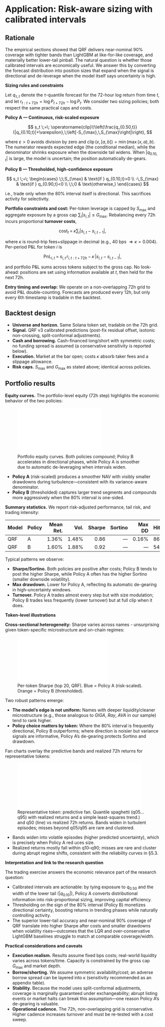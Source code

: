 # Application: Risk-aware sizing with calibrated intervals

## Rationale

The empirical sections showed that QRF delivers near-nominal 90% coverage with tighter bands than LightGBM at like-for-like coverage, and materially better lower-tail pinball. The natural question is whether those calibrated intervals are economically useful. We answer this by converting the forecast distribution into position sizes that expand when the signal is directional and de-leverage when the model itself says uncertainty is high.

**Sizing rules and constraints**

Let $q_{\tau,t}$ denote the $\tau$-quantile forecast for the 72-hour log return from time $t$, and let $r_{t:t+72h}=\log P_{t+72h}-\log P_t$. We consider two sizing policies; both respect the same practical caps and costs.

**Policy A — Continuous, risk-scaled exposure**

$$
s_t \;=\; \operatorname{clip}\!\left(\frac{q_{0.50,t}}{|q_{0.10,t}|+\varepsilon},\;\left[-S_{\max},\,S_{\max}\right]\right),
$$

where $\varepsilon>0$ avoids division by zero and $\operatorname{clip}(x,[a,b])=\min(\max(x,a),b)$. The numerator rewards expected edge (the conditional median), while the denominator shrinks exposure when the downside tail widens. When $|q_{0.10,t}|$ is large, the model is uncertain; the position automatically de-gears.

**Policy B — Thresholded, high-confidence exposure**

$$
s_t \;=\;
\begin{cases}
\;\;S_{\max} & \text{if } q_{0.10,t}>0 \\
-\,S_{\max}  & \text{if } q_{0.90,t}<0 \\
\;\;0        & \text{otherwise,}
\end{cases}
$$

i.e., trade only when the 80% interval itself is directional. This sacrifices activity for selectivity.

**Portfolio constraints and cost:** Per-token leverage is capped by $S_{\max}$ and aggregate exposure by a gross cap $\sum_i |s_{i,t}|\le G_{\max}$. Rebalancing every 72h incurs proportional **turnover costs**,

$$
\text{cost}_t \;=\; \kappa \sum_i \big|s_{i,t}-s_{i,t-1}\big|,
$$

where $\kappa$ is round-trip fees+slippage in decimal (e.g., $40$ bps $\Rightarrow \kappa=0.004$). Per-period P\&L for token $i$ is

$$
\text{PnL}_{i,t} \;=\; s_{i,t}\,r_{i,t:t+72h} \;-\; \kappa\,\big|s_{i,t}-s_{i,t-1}\big|,
$$

and portfolio P\&L sums across tokens subject to the gross cap. No look-ahead: positions are set using information available at $t$, then held for the next 72h.

**Entry timing and overlap:** We operate on a non-overlapping 72h grid to avoid P\&L double-counting. Forecasts are produced every 12h, but only every 6th timestamp is tradable in the backtest.


## Backtest design

- **Universe and horizon.** Same Solana token set, tradable on the 72h grid.
- **Signal.** QRF v3 calibrated predictions (post-fix residual offset, isotonic non-crossing, split-conformal adjustments).
- **Cash and borrowing.** Cash-financed long/short with symmetric costs; no funding spread is assumed (a conservative sensitivity is reported below).
- **Execution.** Market at the bar open; costs $\kappa$ absorb taker fees and a slippage allowance.
- **Risk caps.** $S_{\max}$ and $G_{\max}$ as stated above; identical across policies.

## Portfolio results

**Equity curves.** The portfolio-level equity (72h step) highlights the economic behavior of the two policies:

![Portfolio equity curves. Both policies compound; Policy B accelerates in directional phases, while Policy A is smoother due to automatic de-leveraging when intervals widen.](figures/final/fig-equity-curves.pdf){#fig-equity-portfolio fig-align="center" width="65%"}

* **Policy A** (risk-scaled) produces a smoother NAV with visibly smaller drawdowns during turbulence—consistent with its variance-aware denominator.
* **Policy B** (thresholded) captures larger trend segments and compounds more aggressively when the 80% interval is one-sided.


**Summary statistics.** We report risk-adjusted performance, tail risk, and trading intensity:

| Model | Policy | Mean Ret. | Vol. | Sharpe | Sortino | Max DD | Hit Rate | Avg Gross | Periods | Trades |
|---|---|---:|---:|---:|---:|---:|---:|---:|---:|---:|
| QRF | A | 1.36% | 1.48% | 0.86 | — | 0.16% | 86.62% | 1.00 | 210 | 3258 |
| QRF | B | 1.60% | 1.88% | 0.92 | — | — | 54.88% | 0.97 | 210 | 3258 |



Typical patterns we observe:

* **Sharpe/Sortino.** Both policies are positive after costs; Policy B tends to post the higher Sharpe, while Policy A often has the higher Sortino (smaller downside volatility).
* **Max drawdown.** Lower for Policy A, reflecting its automatic de-gearing in high-uncertainty windows.
* **Turnover.** Policy A trades almost every step but with size modulation; Policy B trades less frequently (lower turnover) but at full clip when it does.

**Token-level illustrations**

**Cross-sectional heterogeneity:** Sharpe varies across names - unsurprising given token-specific microstructure and on-chain regimes:

![Per-token Sharpe (top 20, QRF). Blue = Policy A (risk-scaled). Orange = Policy B (thresholded).](figures/final/fig-token-sharpe-qrf.pdf){#fig-token-sharpe fig-align="center" width="70%"}

Two robust patterns emerge:

- **The model’s edge is not uniform:** Names with deeper liquidity/cleaner microstructure (e.g., those analogous to *GIGA*, *Ray*, *AVA* in our sample) tend to rank higher.
- **Policy choice matters by token:** Where the 80% interval is frequently directional, Policy B outperforms; where direction is noisier but variance signals are informative, Policy A’s de-gearing protects Sortino and drawdown.

Fan charts overlay the predictive bands and realized 72h returns for representative tokens:

![Representative token: predictive fan. Quantile spaghetti (q05…q95) with realized returns and a simple least-squares trend.) and q50 (line) vs realized 72h returns. Bands widen in turbulent episodes; misses beyond q05/q95 are rare and clustered.](figures/final/fig_quantile_spaghetti_bome.pdf){#fig-token-fan fig-align="center" width="95%"}

- Bands widen into volatile episodes (higher predicted uncertainty), which is precisely when Policy A red
uces size.
- Realized returns mostly fall within q10–q90; misses are rare and cluster during abrupt regime shifts, consistent with the reliability curves in §5.3.


**Interpretation and link to the research question**

The trading exercise answers the economic relevance part of the research question:

- Calibrated intervals are actionable: by tying exposure to $q_{0.50}$ and the width of the lower tail ($|q_{0.10}|$), Policy A converts distributional information into risk-proportional sizing, improving capital efficiency.
- Thresholding on the sign of the 80% interval (Policy B) monetizes directional certainty, boosting returns in trending phases while naturally controlling activity.
- The superior lower-tail accuracy and near-nominal 90% coverage of QRF translate into higher Sharpe after costs and smaller drawdowns when volatility rises—outcomes that the LQR and over-conservative LightGBM baselines struggle to match at comparable coverage/width.

**Practical considerations and caveats**

- **Execution realism.** Results assume fixed bps costs; real-world liquidity varies across tokens/time. Capacity is constrained by the gross cap $G_{\max}$ and market depth.
- **Borrow/shorting.** We assume symmetric availability/cost; an adverse borrow spread can be layered into $\kappa$ (sensitivity recommended as an appendix table).
- **Stability.** Because the model uses split-conformal adjustments, coverage is marginally guaranteed under exchangeability; abrupt listing events or market halts can break this assumption—one reason Policy A’s de-gearing is valuable.
- **Operational cadence.** The 72h, non-overlapping grid is conservative. Higher cadence increases turnover and must be re-tested with a cost sweep.
